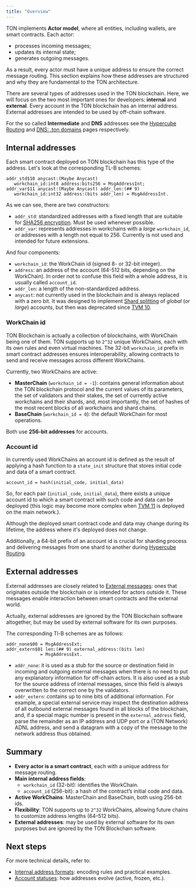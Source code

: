 ```yaml
---
title: "Overview"
---
```


TON implements **Actor model**, where all entities, including wallets, are smart contracts. Each actor:

- processes incoming messages;
- updates its internal state;
- generates outgoing messages.

As a result, every actor must have a unique address to ensure the correct message routing. This section explains how these addresses are structured and why they are fundamental to the TON architecture.

There are several types of addresses used in the TON blockchain. Here, we will focus on the two most important ones for developers: **internal** and **external**.
Every account in the TON blockchain has an internal address. External addresses are intended to be used by off-chain software.

For the so called **Intermediate** and **DNS** addresses see the [Hypercube Routing](/ton/hypercube-routing) and [DNS: .ton domains](/services/dns) pages respectively.

## Internal addresses

Each smart contract deployed on TON blockchain has this type of the address. Let's look at the corresponding TL-B schemes:

```
addr_std$10 anycast:(Maybe Anycast) 
   workchain_id:int8 address:bits256 = MsgAddressInt;
addr_var$11 anycast:(Maybe Anycast) addr_len:(## 9) 
   workchain_id:int32 address:(bits addr_len) = MsgAddressInt.
```

As we can see, there are two constructors:

- `addr_std`: standardized addresses with a fixed length that are suitable for [SHA256 encryption](https://en.wikipedia.org/wiki/SHA-2). Must be used whenever possible.
- `addr_var`: represents addresses in workchains with a _large_ `workchain_id`, or addresses with a length not equal to 256. Currently is not used and intended for future extensions.

And four components:

- `workchain_id`: the WorkChain id (signed 8- or 32-bit integer).
- `address`: an address of the account (64-512 bits, depending on the WorkChain). In order not to confuse this field with a whole address, it is usually called `account_id`.
- `addr_len`: a length of the non-standardized address.
- `anycast`: not currently used in the blockchain and is always replaced with a zero bit. It was designed to implement [Shard splitting](https://docs.ton.org/v3/documentation/smart-contracts/shards/shards-intro/) of _global_ (or _large_) accounts, but then was deprecated since [TVM 10](https://github.com/ton-blockchain/ton/blob/master/doc/GlobalVersions.md#anycast-addresses-and-address-rewrite).

### WorkChain id

TON Blockchain is actually a collection of blockchains, with WorkChain being one of them. TON supports up to `2^32` unique WorkChains, each with its own rules and even virtual machines. The 32-bit `workchain_id` prefix in smart contract addresses ensures interoperability, allowing contracts to send and receive messages across different WorkChains.

Currently, two WorkChains are active:

- **MasterChain** (`workchain_id = -1`): contains general information about the TON blockchain protocol and the current values of its parameters, the set of validators and their stakes, the set of currently active workchains and their shards, and, most importantly, the set of hashes of the most recent blocks of all workchains and shard chains.
- **BaseChain** (`workchain_id = 0`): the default WorkChain for most operations.

Both use **256-bit addresses** for accounts.

### Account id

In currently used WorkChains an account id is defined as the result of applying a hash function to a `state_init` structure that stores initial code and data of a smart contract.

```
account_id = hash(initial_code, initial_data)
```

So, for each pair (`initial_code`, `initial_data`), there exists a unique account id to which a smart contract with such code and data can be deployed (this logic may become more complex when [TVM 11](https://github.com/ton-blockchain/ton/blob/master/doc/GlobalVersions.md#version-11) is deployed on the main network.).

<Tip>
  Although the deployed smart contract code and data may change during its lifetime, the address where it's deployed does not change.
</Tip>

Additionally, a 64-bit prefix of an account id is crucial for sharding process and delivering messages from one shard to another during [Hypercube Routing](/ton/hypercube-routing).

## External addresses

External addresses are closely related to [External messages](/ton/messages/overview): ones that originates outside the blockchain or is intended for actors outside it. These messages enable interaction between smart contracts and the external world.

Actually, external addresses are ignored by the TON Blockchain software altogether, but may be used by external software for its own purposes.

The corresponding Tl-B schemes are as follows:

```tlb
addr_none$00 = MsgAddressExt;
addr_extern$01 len:(## 9) external_address:(bits len) 
             = MsgAddressExt.
```

- `addr_none`: it is used as a stub for the source or destination field in incoming and outgoing external messages when there is no need to put any explanatory information for off-chain actors. It is also used as a stub for the source address of internal messages, since this field is always overwritten to the correct one by the validators.
- `addr_extern`: contains up to nine bits of additional information. For example, a special external service may inspect the destination address of all outbound external messages found in all blocks of the blockchain, and, if a special magic number is present in the `external_address` field, parse the remainder as an IP address and UDP port or a (TON Network) ADNL address, and send a datagram with a copy of the message to the network address thus obtained.

## Summary

- **Every actor is a smart contract**, each with a unique address for message routing.
- **Main internal address fields**:
  - `workchain_id` (32-bit): identifies the WorkChain.
  - `account_id` (256-bit): a hash of the contract’s initial code and data.
- **Active WorkChains**: MasterChain and BaseChain, both using 256-bit ids.
- **Flexibility**: TON supports up to `2^32` WorkChains, allowing future chains to customize address lengths (64–512 bits).
- **External addresses**: may be used by external software for its own purposes but are ignored by the TON Blockchain software.

## Next steps

For more technical details, refer to:

- [Internal address formats](/ton/addresses/formats): encoding rules and practical examples.
- [Account statuses](/ton/statuses): how addresses evolve (active, frozen, etc.).
